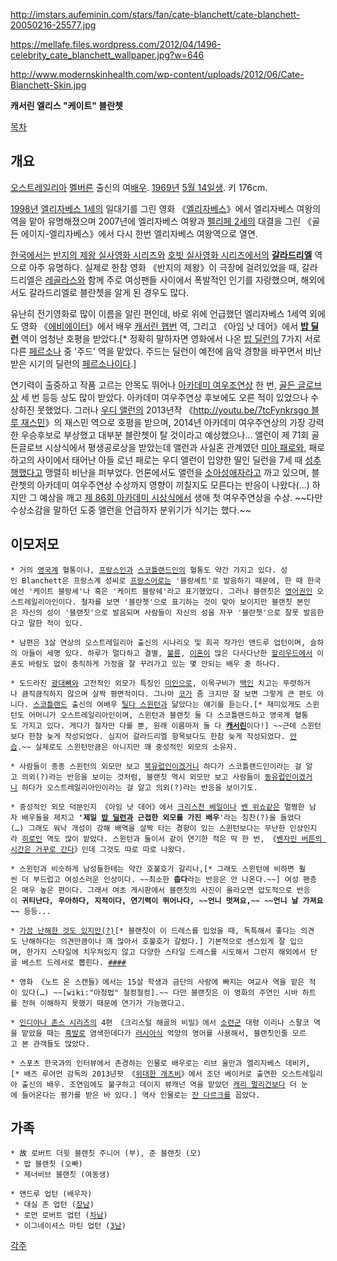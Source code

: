 http://imstars.aufeminin.com/stars/fan/cate-blanchett/cate-blanchett-20050216-25577.jpg

https://mellafe.files.wordpress.com/2012/04/1496-celebrity_cate_blanchett_wallpaper.jpg?w=646

http://www.modernskinhealth.com/wp-content/uploads/2012/06/Cate-Blanchett-Skin.jpg

'''{{{+1 Catherine Élise "Cate" Blanchett}}}'''
'''캐서린 엘리스 "케이트" 블란쳇'''

[[목차]]
== 개요 ==
[[오스트레일리아]] [[멜버른]] 출신의 여[[배우]]. [[1969년]] [[5월 14일]]생. 키 176cm.

[[1998년]] [[엘리자베스 1세]]의 일대기를 그린 영화 《[[엘리자베스]]》에서 엘리자베스 여왕의 역을 맡아 유명해졌으며 2007년에 엘리자베스 여왕과 [[펠리페 2세]]의 대결을 그린 《골든 에이지-엘리자베스》에서 다시 한번 엘리자베스 여왕역으로 열연.

[[한국]]에서는 [[반지의 제왕 실사영화 시리즈]]와 [[호빗 실사영화 시리즈]]에서의 '''[[갈라드리엘]]''' 역으로 아주 유명하다. 실제로 한참 영화 《반지의 제왕》이 극장에 걸려있었을 때, 갈라드리엘은 [[레골라스]]와 함께 주로 여성팬들 사이에서 폭발적인 인기를 자랑했으며, 해외에서도 갈라드리엘로 블란쳇을 알게 된 경우도 많다.

유난히 전기영화로 많이 이름을 알린 편인데, 바로 위에 언급했던 엘리자베스 1세역 외에도 영화 《[[에비에이터]]》에서 배우 [[캐서린 햅번]] 역, 그리고 《아임 낫 데어》에서 '''[[밥 딜런]]''' 역이 엄청난 호평을 받았다.[* 정확히 말하자면 영화에서 나온 [[밥 딜런]]의 7가지 서로 다른 [[페르소나]] 중 '주드' 역을 맡았다. 주드는 딜런이 예전에 음악 경향을 바꾸면서 비난 받은 시기의 딜런의 [[페르소나]]이다.]

연기력이 출중하고 작품 고르는 안목도 뛰어나 [[아카데미 시상식|아카데미 여우조연상]] 한 번, [[골든 글로브]]상 세 번 등등 상도 많이 받았다. 아카데미 여우주연상 후보에도 오른 적이 있었으나 수상하진 못했었다. 그러나 [[우디 앨런]]의 2013년작 《[[http://youtu.be/7tcFynkrsgo 블루 재스민]]》의 재스민 역으로 호평을 받으며, 2014년 아카데미 여우주연상의 가장 강력한 우승후보로 부상했고 대부분 블란쳇이 탈 것이라고 예상했으나... 앨런이 제 71회 골든글로브 시상식에서 평생공로상을 받았는데 앨런과 사실혼 관계였던 [[미아 패로]]와, 패로하고의 사이에서 태어난 아들 로넌 패로는 우디 앨런이 입양한 딸인 딜런을 7세 때 [[성추행]]했다고 맹렬히 비난을 퍼부었다. 언론에서도 앨런을 [[소아성애자]]라고 까고 있으며, 블란쳇의 아카데미 여우주연상 수상까지 영향이 끼칠지도 모른다는 반응이 나왔다(…) 하지만 그 예상을 깨고 [[제 86회 아카데미 시상식]]에서 생애 첫 여우주연상을 수상. ~~다만 수상소감을 말하던 도중 앨런을 언급하자 분위기가 식기는 했다.~~

== 이모저모 ==
 * 거의 [[영국]]계 혈통이나, [[프랑스인]]과 [[스코틀랜드]]인의 혈통도 약간 가지고 있다. 성인 Blanchett은 프랑스계 성씨로 [[프랑스어]]로는 '블랑셰트'로 발음하기 때문에, 한 때 한국에선 '케이트 블랑셰'나 혹은 '케이트 블랑쉐'라고 표기했었다. 그러나 블랜칫은 [[영어]]권인 오스트레일리아인이다. 철자를 보면 '블란쳇'으로 표기하는 것이 맞아 보이지만 블랜칫 본인은 자신의 성이 '블랜칫'으로 발음되며 사람들이 자신의 성을 자꾸 '블란쳇'으로 잘못 발음한다고 말한 적이 있다.  

 * 남편은 3살 연상의 오스트레일리아 출신의 시나리오 및 희곡 작가인 앤드루 업턴이며, 슬하의 아들이 세명 있다. 하루가 멀다하고 결별, [[불륜]], [[이혼]]이 많은 다사다난한 [[할리우드]]에서 이혼도 바람도 없이 충직하게 가정을 잘 꾸려가고 있는 몇 안되는 배우 중 하나다.

 * 도드라진 [[광대뼈]]와 고전적인 외모가 특징인 [[미인]]으로, 이목구비가 [[백인]] 치고는 뚜렷하거나 큼직큼직하지 않으며 살짝 평면적이다. 그나마 [[코]]가 좀 크지만 잘 보면 그렇게 큰 편도 아니다. [[스코틀랜드]] 출신의 여배우 [[틸다 스윈턴]]과 닮았다는 얘기를 듣는다.[* 재미있게도 스윈턴도 어머니가 오스트레일리아인이며, 스윈턴과 블랜칫 둘 다 스코틀랜드하고 영국계 혈통도 가지고 있다. 게다가 철자만 다를 뿐, 원래 이름마저 둘 다 '''[[캐서린]]'''이다!] ~~근데 스윈턴보다 한참 늦게 작성되었다. 심지어 갈라드리엘 항목보다도 한참 늦게 작성되었다. [[안습]].~~ 실제로도 스윈턴만큼은 아니지만 꽤 중성적인 외모의 소유자.

 * 사람들이 종종 스윈턴의 외모만 보고 [[북유럽]]인이겠거니 하다가 스코틀랜드인이라는 걸 알고 의외(?)라는 반응을 보이는 것처럼, 블랜칫 역시 외모만 보고 사람들이 [[동유럽]]인이겠거니 하다가 오스트레일리아인이라는 걸 알고 의외(?)라는 반응을 보이기도.

 * 중성적인 외모 덕분인지 《아임 낫 데어》에서 [[크리스천 베일]]이나 [[벤 위쇼]]같은 멀쩡한 남자 배우들을 제치고 ''''제일 [[밥 딜런]]과 근접한 외모를 가진 배우''''라는 칭찬(?)을 들었다(…) 그래도 워낙 개성이 강해 배역을 살짝 타는 경향이 있는 스윈턴보다는 무난한 인상인지라 [[히로인]] 역도 많이 맡았다. 스윈턴과 둘이서 같이 연기한 적은 딱 한 번, 《[[벤자민 버튼의 시간은 거꾸로 간다]]》인데 그것도 따로 따로 나왔다.

 * 스윈턴과 비슷하게 남성들한테는 약간 호불호가 갈리나,[* 그래도 스윈턴에 비하면 훨씬 더 부드럽고 여성스러운 인상이다. ~~최소한 '''춥다'''라는 반응은 안 나온다.~~] 여성 팬층은 매우 높은 편이다. 그래서 여초 게시판에서 블랜칫의 사진이 올라오면 압도적으로 반응이 '''귀티난다, 우아하다, 지적이다, 연기력이 뛰어나다, ~~언니 멋져요,~~ ~~언니 날 가져요~~''' 등등...

 * [http://ascotfriday.typepad.com/.a/6a010536eadc16970c014e5f875576970c-pi 가끔 난해한 것도 있지만(?)][* 블랜칫이 이 드레스를 입었을 때, 독특해서 좋다는 의견도 난해하다는 의견만큼이나 꽤 많아서 호불호가 갈렸다.] 기본적으로 센스있게 잘 입으며, 한가지 스타일에 치우쳐있지 않고 다양한 스타일 드레스를 시도해서 그런지 해외에서 단골 베스트 드레서로 뽑힌다. [http://i0.wp.com/lecitykitty.com/wp-content/uploads/2014/01/cate_blanchett.jpg?resize=1047%2C1572 #][http://cdn04.cdn.justjared.com/wp-content/uploads/2008/05/blanchett-cannes/cate-blanchett-cannes-film-festival-2008-09.jpg #][http://www.glamour.com/images/fashion/2013/07/cate-blanchett-balenciaga-edition-h724.jpg #][http://wpc.4d27.edgecastcdn.net/004D27/2013/Awards/CateBlanchettArmaniPriveAACTA2013/Cate%2BBlanchett%2BArmani%2BPrive%2BAACTA%2B2013%2B1.jpg #]

 * 영화 《노트 온 스캔들》에서는 15살 학생과 금단의 사랑에 빠지는 여교사 역을 맡은 적이 있다(…) ~~[wiki:"아청법" 철컹철컹].~~ 다만 블랜칫은 이 영화의 주연인 시바 하트를 전혀 이해하지 못했기 때문에 연기가 가능했다고.

 * [[인디아나 존스 시리즈]]의 4편 《크리스털 해골의 비밀》에서 [[소련]]군 대령 이리나 스팔코 역을 맡았을 때는 [[흑발]]로 염색한데다가 [[러시아]]식 억양의 영어를 사용해서, 블랜칫인줄 모르고 본 관객들도 많았다.

 * 스포츠 한국과의 인터뷰에서 존경하는 인물로 배우로는 리브 울만과 엘리자베스 데비키,[* 배즈 루어먼 감독의 2013년팟 《[[위대한 개츠비]]》에서 조던 베이커로 출연한 오스트레일리아 출신의 배우. 조연임에도 불구하고 데이지 뷰캐넌 역을 맡았던 [[캐리 멀리건]]보다 더 눈에 들어온다는 평가를 받은 바 있다.] 역사 인물로는 [[잔 다르크]]를 꼽았다.

== 가족 ==
 * 故 로버트 더윗 블랜칫 주니어 (부), 준 블랜칫 (모)
  * 밥 블랜칫 (오빠)
  * 제너비브 블랜칫 (여동생)

 * 앤드루 업턴 (배우자)
  * 대실 존 업턴 ([[장남]])
  * 로먼 로버트 업턴 ([[차남]])
  * 이그네이셔스 마틴 업턴 ([[3남]])

[[각주]]
